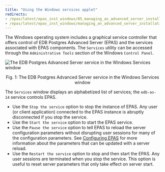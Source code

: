```yaml
---
title: "Using the Windows services applet"
redirects:
- /epas/latest/epas_inst_windows/05_managing_an_advanced_server_installation/01_using_the_windows_services_applet/
- /epas/latest/epas_inst_windows/managing_an_advanced_server_installation/using_the_windows_services_applet/
---
```


<div id="using_the_windows_services_applet" class="registered_link"></div>

The Windows operating system includes a graphical service controller that offers control of EDB Postgres Advanced Server (EPAS) and the services associated with EPAS components. The `Services` utility can be accessed through the `Administrative Tools` section of the Windows `Control Panel`.

![The EDB Postgres Advanced Server service in the Windows Services window](../../../../images/advanced_server_services.png)

<div style="text-align: center"> Fig. 1: The EDB Postgres Advanced Server service in the Windows Services window </div>

The `Services` window displays an alphabetized list of services; the `edb-as-14` service controls EPAS.

-   Use the `Stop the service` option to stop the instance of EPAS. Any user (or client application) connected to the EPAS instance is abruptly disconnected if you stop the service.
-   Use the `Start the service` option to start the EPAS service.
-   Use the `Pause the service` option to tell EPAS to reload the server configuration parameters without disrupting user sessions for many of the configuration parameters. See [Configuring EPAS](configuring_epas/) for more information about the parameters that can be updated with a server reload.
-   Use the `Restart the service` option to stop and then start the EPAS. Any user sessions are terminated when you stop the service. This option is useful to reset server parameters that only take effect on server start.
